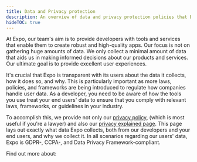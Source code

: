 ```yaml
---
title: Data and Privacy protection
description: An overview of data and privacy protection policies that Expo offers.
hideTOC: true
---
```



At Expo, our team's aim is to provide developers with tools and services that enable them to create robust and high-quality apps. Our focus is not on gathering huge amounts of data. We only collect a minimal amount of data that aids us in making informed decisions about our products and services. Our ultimate goal is to provide excellent user experiences.

It's crucial that Expo is transparent with its users about the data it collects, how it does so, and why. This is particularly important as more laws, policies, and frameworks are being introduced to regulate how companies handle user data. As a developer, you need to be aware of how the tools you use treat your end users' data to ensure that you comply with relevant laws, frameworks, or guidelines in your industry.

To accomplish this, we provide not only our [privacy policy](https://expo.dev/privacy), (which is most useful if you're a lawyer) and also our [privacy explained page](https://expo.dev/privacy-explained). This page lays out exactly what data Expo collects, both from our developers and your end users, and why we collect it. In all scenarios regarding our users' data, Expo is GDPR-, CCPA-, and Data Privacy Framework-compliant.

Find out more about:

<BoxLink title="GDPR compliance and Expo" href="/regulatory-compliance/gdpr/" />

<BoxLink title="HIPAA compliance and Expo" href="/regulatory-compliance/hipaa/" />

<BoxLink
  title="Data Privacy Framework and Expo"
  href="https://expo.dev/privacy#international-transfers"
/>
